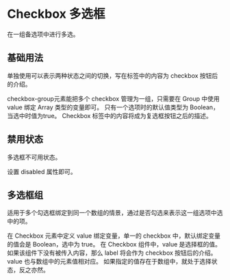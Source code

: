 # Checkbox 多选框


在一组备选项中进行多选。

## 基础用法

单独使用可以表示两种状态之间的切换，写在标签中的内容为 checkbox 按钮后的介绍。

checkbox-group元素能把多个 checkbox 管理为一组，只需要在 Group 中使用 value 绑定 Array 类型的变量即可。 只有一个选项时的默认值类型为 Boolean，当选中时值为true。 Checkbox 标签中的内容将成为复选框按钮之后的描述。

<CodeBlock name="CheckboxBasic">
  <CheckboxBasic />
</CodeBlock>

## 禁用状态

多选框不可用状态。

设置 disabled 属性即可。

<CodeBlock name="CheckboxDisabled">
  <CheckboxDisabled />
</CodeBlock>

## 多选框组

适用于多个勾选框绑定到同一个数组的情景，通过是否勾选来表示这一组选项中选中的项。

在 Checkbox 元素中定义 value 绑定变量，单一的 checkbox 中，默认绑定变量的值会是 Boolean，选中为 true。 在 Checkbox 组件中，value 是选择框的值。 如果该组件下没有被传入内容，那么 label 将会作为 checkbox 按钮后的介绍。 value 也与数组中的元素值相对应。 如果指定的值存在于数组中，就处于选择状态，反之亦然。

<CodeBlock name="CheckboxGroupBasic">
  <CheckboxGroupBasic />
</CodeBlock>

